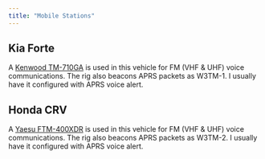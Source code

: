 ```yaml
---
title: "Mobile Stations"
---
```


## Kia Forte

A [Kenwood TM-710GA](rigs.qmd#kenwood-tm-710ga) is used in this vehicle for FM (VHF & UHF) voice communications.
The rig also beacons APRS packets as W3TM-1.
I usually have it configured with APRS voice alert.

## Honda CRV

A [Yaesu FTM-400XDR](rigs.qmd#yaesu-FTM-400xdr) is used in this vehicle for FM (VHF & UHF) voice communications.
The rig also beacons APRS packets as W3TM-2.
I usually have it configured with APRS voice alert.
